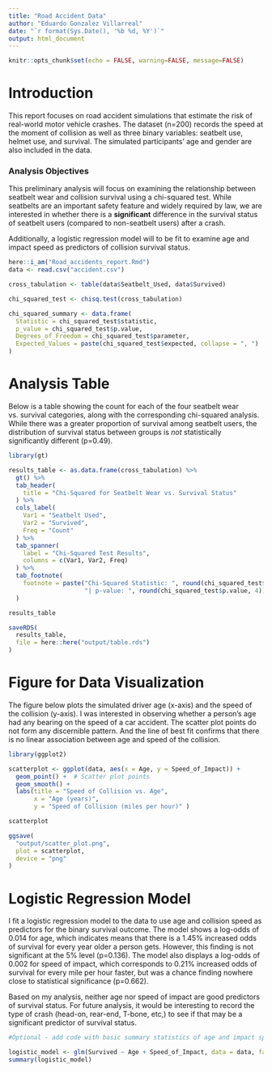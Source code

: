 ```yaml
---
title: "Road Accident Data"
author: "Eduardo Gonzalez Villarreal"
date: "`r format(Sys.Date(), '%b %d, %Y')`"
output: html_document
---
```


```r
knitr::opts_chunk$set(echo = FALSE, warning=FALSE, message=FALSE)
```

# Introduction

This report focuses on road accident simulations that estimate the risk of real-world motor vehicle crashes. The dataset (n=200) records the speed at the moment of collision as well as three binary variables: seatbelt use, helmet use, and survival. The simulated participants' age and gender are also included in the data.

### Analysis Objectives

This preliminary analysis will focus on examining the relationship between seatbelt wear and collision survival using a chi-squared test. While seatbelts are an important safety feature and widely required by law, we are interested in whether there is a **significant** difference in the survival status of seatbelt users (compared to non-seatbelt users) after a crash.

Additionally, a logistic regression model will to be fit to examine age and impact speed as predictors of collision survival status.


```r

here::i_am("Road_accidents_report.Rmd")
data <- read.csv("accident.csv")

```



```r

cross_tabulation <- table(data$Seatbelt_Used, data$Survived)

chi_squared_test <- chisq.test(cross_tabulation)


```


```r

chi_squared_summary <- data.frame(
  Statistic = chi_squared_test$statistic,
  p_value = chi_squared_test$p.value,
  Degrees_of_Freedom = chi_squared_test$parameter,
  Expected_Values = paste(chi_squared_test$expected, collapse = ", ")
)

```


# Analysis Table

Below is a table showing the count for each of the four seatbelt wear vs. survival categories, along with the corresponding chi-squared analysis. While there was a greater proportion of survival among seatbelt users, the distribution of survival status between groups is *not* statistically significantly different (p=0.49).

```r

library(gt)

results_table <- as.data.frame(cross_tabulation) %>%
  gt() %>%
  tab_header(
    title = "Chi-Squared for Seatbelt Wear vs. Survival Status"
  ) %>%
  cols_label(
    Var1 = "Seatbelt Used",
    Var2 = "Survived",
    Freq = "Count"
  ) %>%
  tab_spanner(
    label = "Chi-Squared Test Results",
    columns = c(Var1, Var2, Freq)
  ) %>%
  tab_footnote(
    footnote = paste("Chi-Squared Statistic: ", round(chi_squared_test$statistic, 2), 
                     "| p-value: ", round(chi_squared_test$p.value, 4))
  )

results_table

saveRDS(
  results_table,
  file = here::here("output/table.rds")
)

```


# Figure for Data Visualization

The figure below plots the simulated driver age (x-axis) and the speed of the collision (y-axis). I was interested in observing whether a person's age had any bearing on the speed of a car accident. The scatter plot points do not form any discernible pattern. And the line of best fit confirms that there is no linear association between age and speed of the collision. 

```r

library(ggplot2)

scatterplot <- ggplot(data, aes(x = Age, y = Speed_of_Impact)) +
  geom_point() +  # Scatter plot points
  geom_smooth() +
  labs(title = "Speed of Collision vs. Age",
       x = "Age (years)",
       y = "Speed of Collision (miles per hour)" )

scatterplot

ggsave(
  "output/scatter_plot.png",
  plot = scatterplot,
  device = "png"
)


```

# Logistic Regression Model

I fit a logistic regression model to the data to use age and collision speed as predictors for the binary survival outcome. The model shows a log-odds of 0.014 for age, which indicates means that there is a 1.45% increased odds of survival for every year older a person gets. However, this finding is not significant at the 5% level (p=0.136). The model also displays a log-odds of 0.002 for speed of impact, which corresponds to 0.21% increased odds of survival for every mile per hour faster, but was a chance finding nowhere close to statistical significance (p=0.662). 

Based on my analysis, neither age nor speed of impact are good predictors of survival status. For future analysis, it would be interesting to record the type of crash (head-on, rear-end, T-bone, etc,) to see if that may be a significant predictor of survival status. 


```r

#Optional - add code with basic summary statistics of age and impact speeed

logistic_model <- glm(Survived ~ Age + Speed_of_Impact, data = data, family = binomial)
summary(logistic_model)

```



